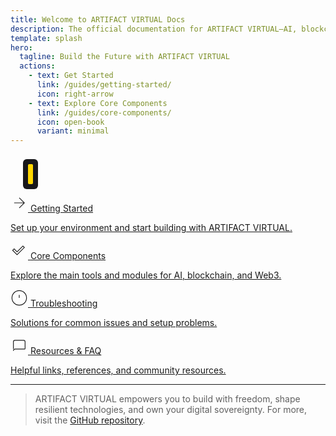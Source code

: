 ```yaml
---
title: Welcome to ARTIFACT VIRTUAL Docs
description: The official documentation for ARTIFACT VIRTUAL—AI, blockchain, and Web3 development platform.
template: splash
hero:
  tagline: Build the Future with ARTIFACT VIRTUAL
  actions:
    - text: Get Started
      link: /guides/getting-started/
      icon: right-arrow
    - text: Explore Core Components
      link: /guides/core-components/
      icon: open-book
      variant: minimal
---
```



<div className="flex flex-col items-center justify-center py-14 px-4 sm:px-6 lg:px-8 bg-gradient-to-br from-white to-accent/10 rounded-2xl shadow-xl animate-fade-in">
  <div className="mb-10 text-center animate-fade-in-up">
    <svg width="64" height="64" viewBox="0 0 64 64" fill="none" xmlns="http://www.w3.org/2000/svg" className="mx-auto mb-4 drop-shadow-lg">
      <rect x="20" y="8" width="24" height="48" rx="6" fill="#18181B"/>
      <rect x="28" y="16" width="8" height="32" rx="2" fill="#FFD700"/>
    </svg>
  </div>
  <div className="w-full max-w-4xl animate-fade-in-up delay-100">
    <div className="grid grid-cols-1 md:grid-cols-2 gap-8">
      <a href="/guides/getting-started/" className="block rounded-2xl border border-accent/30 bg-white shadow-lg hover:shadow-2xl transition-all duration-300 p-8 group hover:-translate-y-1 focus:ring-4 focus:ring-accent/40">
        <div className="flex items-center mb-3">
          <span className="inline-block bg-accent/20 text-accent rounded-full p-3 mr-4 animate-pulse">
            <svg width="28" height="28" fill="none" stroke="currentColor" strokeWidth="2" viewBox="0 0 24 24"><path d="M5 12h14M12 5l7 7-7 7"/></svg>
          </span>
          <span className="text-2xl font-bold tracking-wide text-brandblack">Getting Started</span>
        </div>
        <p className="text-brandblack/70">Set up your environment and start building with ARTIFACT VIRTUAL.</p>
      </a>
      <a href="/guides/core-components/" className="block rounded-2xl border border-accent/30 bg-white shadow-lg hover:shadow-2xl transition-all duration-300 p-8 group hover:-translate-y-1 focus:ring-4 focus:ring-accent/40">
        <div className="flex items-center mb-3">
          <span className="inline-block bg-accent/20 text-accent rounded-full p-3 mr-4 animate-pulse">
            <svg width="28" height="28" fill="none" stroke="currentColor" strokeWidth="2" viewBox="0 0 24 24"><path d="M3 12l2-2 4 4 8-8 2 2-10 10z"/></svg>
          </span>
          <span className="text-2xl font-bold tracking-wide text-brandblack">Core Components</span>
        </div>
        <p className="text-brandblack/70">Explore the main tools and modules for AI, blockchain, and Web3.</p>
      </a>
      <a href="/guides/troubleshooting/" className="block rounded-2xl border border-accent/30 bg-white shadow-lg hover:shadow-2xl transition-all duration-300 p-8 group hover:-translate-y-1 focus:ring-4 focus:ring-accent/40">
        <div className="flex items-center mb-3">
          <span className="inline-block bg-accent/20 text-accent rounded-full p-3 mr-4 animate-pulse">
            <svg width="28" height="28" fill="none" stroke="currentColor" strokeWidth="2" viewBox="0 0 24 24"><circle cx="12" cy="12" r="10"/><path d="M12 8v4m0 4h.01"/></svg>
          </span>
          <span className="text-2xl font-bold tracking-wide text-brandblack">Troubleshooting</span>
        </div>
        <p className="text-brandblack/70">Solutions for common issues and setup problems.</p>
      </a>
      <a href="/guides/resources/" className="block rounded-2xl border border-accent/30 bg-white shadow-lg hover:shadow-2xl transition-all duration-300 p-8 group hover:-translate-y-1 focus:ring-4 focus:ring-accent/40">
        <div className="flex items-center mb-3">
          <span className="inline-block bg-accent/20 text-accent rounded-full p-3 mr-4 animate-pulse">
            <svg width="28" height="28" fill="none" stroke="currentColor" strokeWidth="2" viewBox="0 0 24 24"><path d="M4 19.5A2.5 2.5 0 0 1 6.5 17H20"/><path d="M20 17V7a2 2 0 0 0-2-2H6a2 2 0 0 0-2 2v10"/></svg>
          </span>
          <span className="text-2xl font-bold tracking-wide text-brandblack">Resources & FAQ</span>
        </div>
        <p className="text-brandblack/70">Helpful links, references, and community resources.</p>
      </a>
    </div>
  </div>
</div>

<style>
@keyframes fade-in {
  from { opacity: 0; }
  to { opacity: 1; }
}
@keyframes fade-in-up {
  from { opacity: 0; transform: translateY(32px); }
  to { opacity: 1; transform: translateY(0); }
}
.animate-fade-in { animation: fade-in 1s cubic-bezier(.4,0,.2,1) both; }
.animate-fade-in-up { animation: fade-in-up 1.2s cubic-bezier(.4,0,.2,1) both; }
</style>

---

> ARTIFACT VIRTUAL empowers you to build with freedom, shape resilient technologies, and own your digital sovereignty. For more, visit the [GitHub repository](https://github.com/amuzetnoM/artifactvirtual).
